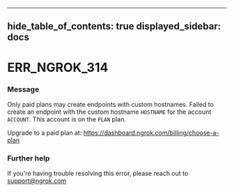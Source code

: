 

---
hide_table_of_contents: true
displayed_sidebar: docs
---


# ERR_NGROK_314

### Message
Only paid plans may create endpoints with custom hostnames.
Failed to create an endpoint with the custom hostname `HOSTNAME` for the account `ACCOUNT`.
This account is on the `PLAN` plan.

Upgrade to a paid plan at: https://dashboard.ngrok.com/billing/choose-a-plan

<ErrorDetails />



### Further help
If you're having trouble resolving this error, please reach out to [support@ngrok.com](mailto:support@ngrok.com?subject=Help%20with%20ERR_NGROK_314)

